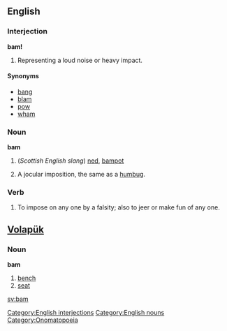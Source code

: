 ==English==
===Interjection===
[[Category:English interjections]]
'''bam!'''

#Representing a loud noise or heavy impact.

====Synonyms====
*[[bang]]
*[[blam]]
*[[pow]]
*[[wham]]

===Noun===
[[Category:English nouns]]
'''bam'''
# (''Scottish English slang'') [[ned]], [[bampot]]
# {{vulgar}} A jocular imposition, the same as a [[humbug]].

===Verb===
# {{vulgar}} To impose on any one by a falsity; also to jeer or make fun of any one.

==[[Volapük]]==
===Noun===
'''bam'''

# [[bench]]
# [[seat]]

[[Category:Onomatopoeia]]

[[sv:bam]]